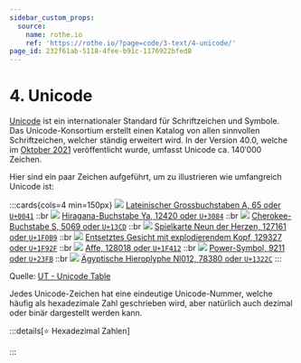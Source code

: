 ```yaml
---
sidebar_custom_props:
  source:
    name: rothe.io
    ref: 'https://rothe.io/?page=code/3-text/4-unicode/'
page_id: 232f61ab-5118-4fee-b91c-1176922bfed8
---
```



# 4. Unicode

[Unicode](https://de.wikipedia.org/wiki/Unicode) ist ein internationaler Standard für Schriftzeichen und Symbole. Das Unicode-Konsortium erstellt einen Katalog von allen sinnvollen Schriftzeichen, welcher ständig erweitert wird. In der Version 40.0, welche im [Oktober 2021](https://home.unicode.org/unicode-cldr-v40-now-available-2/) veröffentlicht wurde, umfasst Unicode ca. $140'000$ Zeichen.

Hier sind ein paar Zeichen aufgeführt, um zu illustrieren wie umfangreich Unicode ist:

:::cards{cols=4 min=150px}
![](images/unicode-0041.png)
[Lateinischer Grossbuchstaben A, $65$ oder `U+0041`](https://unicode-table.com/de/0041/)
::br
![](images/unicode-3084.png)
[Hiragana-Buchstabe Ya, $12420$ oder `U+3084`](https://unicode-table.com/de/3084/)
::br
![](images/unicode-13CD.png)
[Cherokee-Buchstabe S, $5069$ oder `U+13CD`](https://unicode-table.com/de/13CD/)
::br
![](images/unicode-1F0B9.png)
[Spielkarte Neun der Herzen, $127161$ oder `U+1F0B9`](https://unicode-table.com/de/1F0B9/)
::br
![](images/unicode-1F92F.png)
[Entsetztes Gesicht mit explodierendem Kopf, $129327$ oder `U+1F92F`](https://unicode-table.com/de/1F92F/)
::br
![](images/unicode-1F412.png)
[Affe, $128018$ oder `U+1F412`](https://unicode-table.com/de/1F412/)
::br
![](images/unicode-23FB.png)
[Power-Symbol, $9211$ oder `U+23FB`](https://unicode-table.com/de/23FB/)
::br
![](images/unicode-1322C.png)
[Ägyptische Hieroplyphe Nl012, $78380$ oder `U+1322C`](https://unicode-table.com/de/1322C/)
:::

Quelle: [UT - Unicode Table](https://unicode-table.com/de/)

Jedes Unicode-Zeichen hat eine eindeutige Unicode-Nummer, welche häufig als hexadezimale Zahl geschrieben wird, aber natürlich auch dezimal oder binär dargestellt werden kann.

:::details[⭐️ Hexadezimal Zahlen]

<HexSystem />
:::

